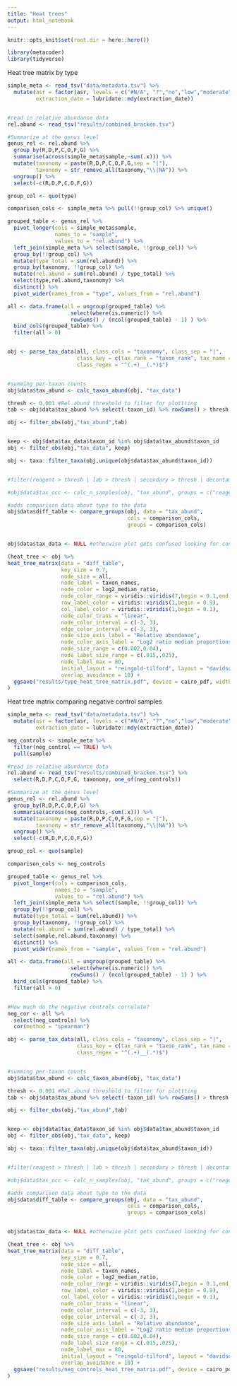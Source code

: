 ```yaml
---
title: "Heat trees"
output: html_notebook
---
```


```r
knitr::opts_knit$set(root.dir = here::here())
```

```r
library(metacoder)
library(tidyverse)
```



Heat tree matrix by type
```r
simple_meta <- read_tsv("data/metadata.tsv") %>% 
  mutate(asr = factor(asr, levels = c("#N/A", "?","no","low","moderate","yes","high")),
         extraction_date = lubridate::mdy(extraction_date))


#read in relative abundance data
rel.abund <- read_tsv("results/combined_bracken.tsv")

#Summarize at the genus level
genus_rel <- rel.abund %>% 
  group_by(R,D,P,C,O,F,G) %>% 
  summarise(across(simple_meta$sample,~sum(.x))) %>% 
  mutate(taxonomy = paste(R,D,P,C,O,F,G,sep = "|"),
         taxonomy = str_remove_all(taxonomy,"\\|NA")) %>% 
  ungroup() %>% 
  select(-c(R,D,P,C,O,F,G))

group_col <- quo(type)

comparison_cols <- simple_meta %>% pull(!!group_col) %>% unique()

grouped_table <- genus_rel %>% 
  pivot_longer(cols = simple_meta$sample, 
               names_to = "sample",
               values_to = "rel.abund") %>% 
  left_join(simple_meta %>% select(sample, !!group_col)) %>% 
  group_by(!!group_col) %>% 
  mutate(type_total = sum(rel.abund)) %>% 
  group_by(taxonomy, !!group_col) %>% 
  mutate(rel.abund = sum(rel.abund) / type_total) %>% 
  select(type,rel.abund,taxonomy) %>% 
  distinct() %>% 
  pivot_wider(names_from = "type", values_from = "rel.abund")

all <- data.frame(all = ungroup(grouped_table) %>% 
                    select(where(is.numeric)) %>% 
                    rowSums() / (ncol(grouped_table) - 1) ) %>% 
  bind_cols(grouped_table) %>% 
  filter(all > 0)


obj <- parse_tax_data(all, class_cols = "taxonomy", class_sep = "|",
                      class_key = c(tax_rank = "taxon_rank", tax_name = "taxon_name"),
                      class_regex = "^(.+)__(.*)$")


#summing per-taxon counts
obj$data$tax_abund <- calc_taxon_abund(obj, "tax_data") 

thresh <- 0.001 #Rel.abund threshold to filter for plottting
tab <- obj$data$tax_abund %>% select(-taxon_id) %>% rowSums() > thresh

obj <- filter_obs(obj,"tax_abund",tab)


keep <- obj$data$tax_data$taxon_id %in% obj$data$tax_abund$taxon_id
obj <- filter_obs(obj,"tax_data", keep)

obj <- taxa::filter_taxa(obj,unique(obj$data$tax_abund$taxon_id))


#filter(reagent > thresh | lab > thresh | secondary > thresh | decontam > thresh | dist > thresh)

#obj$data$tax_occ <- calc_n_samples(obj, "tax_abund", groups = c("reagent","lab","secondary","decontam","dist"))

#adds comparison data about type to the data
obj$data$diff_table <- compare_groups(obj, data = "tax_abund",
                                      cols = comparison_cols,
                                      groups = comparison_cols)


obj$data$tax_data <- NULL #otherwise plot gets confused looking for concrete (rel.abund)

(heat_tree <- obj %>%
heat_tree_matrix(data = "diff_table",
                 key_size = 0.7,
                 node_size = all,
                 node_label = taxon_names,
                 node_color = log2_median_ratio,
                 node_color_range = viridis::viridis(7,begin = 0.1,end =0.9), 
                 row_label_color = viridis::viridis(1,begin = 0.9),
                 col_label_color = viridis::viridis(1,begin = 0.1),
                 node_color_trans = "linear",
                 node_color_interval = c(-3, 3),
                 edge_color_interval = c(-3, 3),
                 node_size_axis_label = "Relative abundance",
                 node_color_axis_label = "Log2 ratio median proportions",
                 node_size_range = c(0.002,0.04),
                 node_label_size_range = c(.015,.025),
                 node_label_max = 80,
                 initial_layout = "reingold-tilford", layout = "davidson-harel",
                 overlap_avoidance = 10) +
  ggsave("results/type_heat_tree_matrix.pdf", device = cairo_pdf, width = 6.85, height = 6.8)
)

```


Heat tree matrix comparing negative control samples
```r
simple_meta <- read_tsv("data/metadata.tsv") %>% 
  mutate(asr = factor(asr, levels = c("#N/A", "?","no","low","moderate","yes","high")),
         extraction_date = lubridate::mdy(extraction_date))

neg_controls <- simple_meta %>% 
  filter(neg_control == TRUE) %>% 
  pull(sample)

#read in relative abundance data
rel.abund <- read_tsv("results/combined_bracken.tsv") %>% 
  select(R,D,P,C,O,F,G, taxonomy, one_of(neg_controls))

#Summarize at the genus level
genus_rel <- rel.abund %>% 
  group_by(R,D,P,C,O,F,G) %>% 
  summarise(across(neg_controls,~sum(.x))) %>% 
  mutate(taxonomy = paste(R,D,P,C,O,F,G,sep = "|"),
         taxonomy = str_remove_all(taxonomy,"\\|NA")) %>% 
  ungroup() %>% 
  select(-c(R,D,P,C,O,F,G))

group_col <- quo(sample)

comparison_cols <- neg_controls

grouped_table <- genus_rel %>% 
  pivot_longer(cols = comparison_cols, 
               names_to = "sample",
               values_to = "rel.abund") %>% 
  left_join(simple_meta %>% select(sample, !!group_col)) %>% 
  group_by(!!group_col) %>% 
  mutate(type_total = sum(rel.abund)) %>% 
  group_by(taxonomy, !!group_col) %>% 
  mutate(rel.abund = sum(rel.abund) / type_total) %>% 
  select(sample,rel.abund,taxonomy) %>% 
  distinct() %>% 
  pivot_wider(names_from = "sample", values_from = "rel.abund")

all <- data.frame(all = ungroup(grouped_table) %>% 
                    select(where(is.numeric)) %>% 
                    rowSums() / (ncol(grouped_table) - 1) ) %>% 
  bind_cols(grouped_table) %>% 
  filter(all > 0)


#How much do the negative controls correlate?
neg_cor <- all %>% 
  select(neg_controls) %>% 
  cor(method = "spearman")

obj <- parse_tax_data(all, class_cols = "taxonomy", class_sep = "|",
                      class_key = c(tax_rank = "taxon_rank", tax_name = "taxon_name"),
                      class_regex = "^(.+)__(.*)$")


#summing per-taxon counts
obj$data$tax_abund <- calc_taxon_abund(obj, "tax_data") 

thresh <- 0.001 #Rel.abund threshold to filter for plottting
tab <- obj$data$tax_abund %>% select(-taxon_id) %>% rowSums() > thresh

obj <- filter_obs(obj,"tax_abund",tab)


keep <- obj$data$tax_data$taxon_id %in% obj$data$tax_abund$taxon_id
obj <- filter_obs(obj,"tax_data", keep)

obj <- taxa::filter_taxa(obj,unique(obj$data$tax_abund$taxon_id))


#filter(reagent > thresh | lab > thresh | secondary > thresh | decontam > thresh | dist > thresh)

#obj$data$tax_occ <- calc_n_samples(obj, "tax_abund", groups = c("reagent","lab","secondary","decontam","dist"))

#adds comparison data about type to the data
obj$data$diff_table <- compare_groups(obj, data = "tax_abund",
                                      cols = comparison_cols,
                                      groups = comparison_cols)


obj$data$tax_data <- NULL #otherwise plot gets confused looking for concrete (rel.abund)

(heat_tree <- obj %>%
heat_tree_matrix(data = "diff_table",
                 key_size = 0.7,
                 node_size = all,
                 node_label = taxon_names,
                 node_color = log2_median_ratio,
                 node_color_range = viridis::viridis(7,begin = 0.1,end =0.9), 
                 row_label_color = viridis::viridis(1,begin = 0.9),
                 col_label_color = viridis::viridis(1,begin = 0.1),
                 node_color_trans = "linear",
                 node_color_interval = c(-3, 3),
                 edge_color_interval = c(-3, 3),
                 node_size_axis_label = "Relative abundance",
                 node_color_axis_label = "Log2 ratio median proportions",
                 node_size_range = c(0.002,0.04),
                 node_label_size_range = c(.015,.025),
                 node_label_max = 80,
                 initial_layout = "reingold-tilford", layout = "davidson-harel",
                 overlap_avoidance = 10) +
  ggsave("results/neg_controls_heat_tree_matrix.pdf", device = cairo_pdf, width = 6.85, height = 6.8)
)

```














